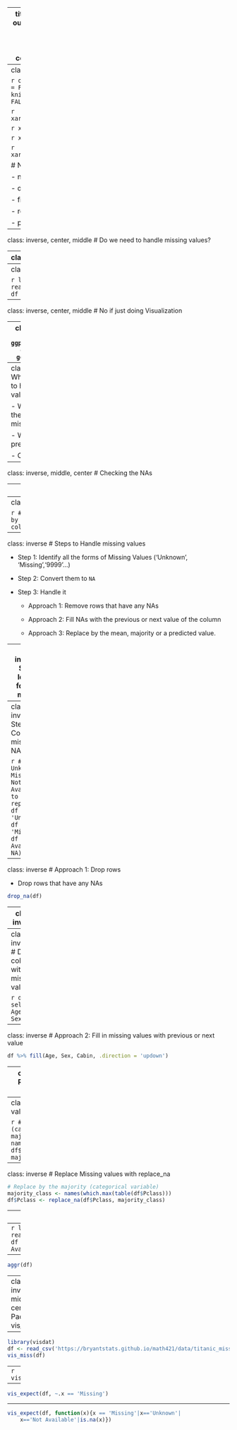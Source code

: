 
---
title: "Handle Missing Values"
output:
  xaringan::moon_reader:
    lib_dir: libs
    nature:
      highlightStyle: github
      highlightLines: true
      countIncrementalSlides: false
      
   

---
class: inverse

```{r setup, include=FALSE}
options(htmltools.dir.version = FALSE)
knitr::opts_chunk$set(message = FALSE, warning = FALSE)
```

```{r xaringan-tile-view, echo=FALSE}
xaringanExtra::use_tile_view()
```


```{r xaringan-panelset, echo=FALSE}
xaringanExtra::use_panelset()
```

```{r, echo=FALSE}
xaringanExtra::use_webcam()
```

```{r xaringan-fit-screen, echo=FALSE}
xaringanExtra::use_fit_screen()
```

# New Functions

- na_if

- drop_na

- fill

- replace_na

- package: vis_dat, VIM

---
class: inverse, center, middle
# Do we need to handle missing values?

---
class: inverse, center, middle
# No if just doing some calculations on the data

---
class: inverse

```{r}
library(tidyverse)
df <- read_csv('https://bryantstats.github.io/math421/data/titanic_missing.csv')
df %>% summarise(mean_age=mean(Age, na.rm=TRUE))
```

---
class: inverse, center, middle
# No if just doing Visualization

---
class: inverse
```{r}
df %>% ggplot(aes(x=Age, color=Sex))+
    geom_density()
```

---
class: inverse
# When do we need to handle missing values

- When you know the values of the missing values


- When building predictive models

- Other cases?

---
class: inverse, middle, center
# Checking the NAs

---
class: inverse

```{r}
# Missing values by columns
colSums(is.na(df))
```
---
class: inverse

```{r}
# Missing values by columns
colMeans(is.na(df))
```


---
class: inverse
# Steps to Handle missing values

- Step 1: Identify all the forms of Missing Values ('Unknown', 'Missing','9999'...) 

- Step 2: Convert them to `NA`

- Step 3:  Handle it

  - Approach 1: Remove rows that have any NAs
  
  - Approach 2: Fill NAs with the previous or next value of the column
  
  - Approach 3: Replace by the mean, majority or a predicted value. 

---
class: inverse
# Step 1: Identify forms of missing

```{r}
colSums(df=='Missing', na.rm = TRUE)
```

---
class: inverse
# Step 2: Convert all missing to NA 

```{r}
# Convert Unknown, Missing and Not Available to NA
df <- replace(df, df == 'Unknown' |
                  df == 'Missing' |
                  df == 'Not Available', NA)
``` 

---
class: inverse
# Approach 1: Drop rows

- Drop rows that have any NAs

```{r}
drop_na(df)
```

---
class: inverse

- Drop rows that have any NAs in Age or Sex

```{r}
drop_na(df, Age, Sex)
```

---
class: inverse
# Drop columns with missing values

```{r}
df %>% select(-Age, -Sex)
```

---
class: inverse
# Approach 2: Fill in missing values with previous or next value

```{r}
df %>% fill(Age, Sex, Cabin, .direction = 'updown')
```

---
class: inverse
# Approach 3: Replace Missing values with replace_na

```{r}
# Replace by the mean (numeric variable)
mean_age <- mean(df$Age, na.rm=TRUE)
df$Age <- replace_na(df$Age, mean_age)
```

---
class: inverse
# Replace Missing values with replace_na

```{r}
# Replace by the majority (categorical variable)
majority_sex <- names(which.max(table(df$Sex)))
df$Sex <- replace_na(df$Sex, majority_sex)
```


---
class: inverse
# Replace Missing values with replace_na

```{r}
# Replace by the majority (categorical variable)
majority_class <- names(which.max(table(df$Pclass)))
df$Pclass <- replace_na(df$Pclass, majority_class)
```

---
class: inverse, middle, center
# Package VIM

---
```{r, warning=FALSE}
library(VIM)
df <- read_csv('https://bryantstats.github.io/math421/data/titanic_missing.csv')
df <- replace(df, df == 'Unknown' |
                  df == 'Missing' |
                  df == 'Not Available', NA)
```

---
```{r}
aggr(df)
```

---
class: inverse, middle, center
# Package vis_dat

---

```{r}
library(visdat)
df <- read_csv('https://bryantstats.github.io/math421/data/titanic_missing.csv')
vis_miss(df)
```

---
```{r}
vis_dat(df)
```


---

```{r}
vis_expect(df, ~.x == 'Missing')
```

---

```{r}
vis_expect(df, function(x){x == 'Missing'|x=='Unknown'|
    x=='Not Available'|is.na(x)})
```
